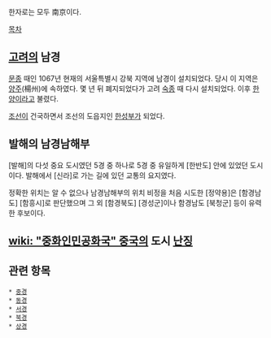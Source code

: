 한자로는 모두 南京이다.

[[목차]]
== [[고려]]의 남경 ==
[[문종(고려)|문종]] 때인 1067년 현재의 서울특별시 강북 지역에 남경이 설치되었다. 당시 이 지역은 [[양주시|양주]](楊州)에 속하였다. 몇 년 뒤 폐지되었다가 고려 [[숙종]] 때 다시 설치되었다. 이후 [[한양]]이라고 불렸다.

[[조선]]이 건국하면서 조선의 도읍지인 [[한양|한성부]]가 되었다.

== 발해의 남경남해부 ==
[발해]의 다섯 중요 도시였던 5경 중 하나로 5경 중 유일하게 [한반도] 안에 있었던 도시이다. 발해에서 [신라]로 가는 길에 있던 교통의 요지였다.

정확한 위치는 알 수 없으나 남경남해부의 위치 비정을 처음 시도한 [정약용]은 [함경남도] [함흥시]로 판단했으며 그 외 [함경북도] [경성군]이나 함경남도 [북청군] 등이 유력한 후보이다.

== [[wiki: "중화인민공화국" 중국]]의 도시 [[난징]] ==

== 관련 항목 ==
 * [[중경]]
 * [[동경]]
 * [[서경]]
 * [[북경]]
 * [[상경]]
